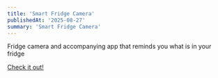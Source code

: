 ```yaml
---
title: 'Smart Fridge Camera'
publishedAt: '2025-08-27'
summary: 'Smart Fridge Camera'
---
```


Fridge camera and accompanying app that reminds you what is in your fridge

[Check it out!](https://devpost.com/software/greenfridge)